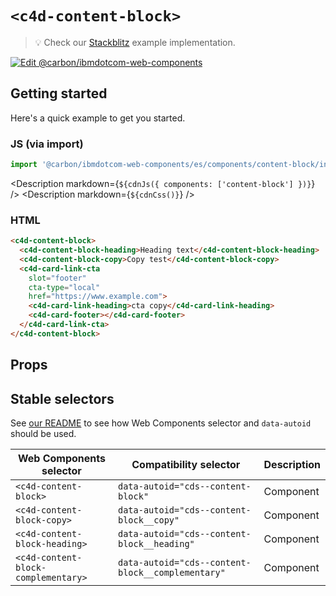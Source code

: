 
# `<c4d-content-block>`

> 💡 Check our
> [Stackblitz](https://stackblitz.com/github/carbon-design-system/carbon-for-ibm-dotcom/tree/main/packages/web-components/examples/stackblitz/components/content-block)
> example implementation.

[![Edit @carbon/ibmdotcom-web-components](https://developer.stackblitz.com/img/open_in_stackblitz.svg)](https://stackblitz.com/github/carbon-design-system/carbon-for-ibm-dotcom/tree/main/packages/web-components/examples/codesandbox/components/content-block)

## Getting started

Here's a quick example to get you started.

### JS (via import)

```javascript
import '@carbon/ibmdotcom-web-components/es/components/content-block/index.js';
```

<Description markdown={`${cdnJs({ components: ['content-block'] })}`} />
<Description markdown={`${cdnCss()}`} />

### HTML

```html
<c4d-content-block>
  <c4d-content-block-heading>Heading text</c4d-content-block-heading>
  <c4d-content-block-copy>Copy test</c4d-content-block-copy>
  <c4d-card-link-cta
    slot="footer"
    cta-type="local"
    href="https://www.example.com">
    <c4d-card-link-heading>cta copy</c4d-card-link-heading>
    <c4d-card-footer></c4d-card-footer>
  </c4d-card-link-cta>
</c4d-content-block>
```

## Props

<Props of="cds-content-block" />
<Description markdown={markdownContents} />

## Stable selectors

See
[our README](https://github.com/carbon-design-system/carbon-for-ibm-dotcom/tree/main/packages/web-components#stable-selectors-for-analytics-and-integratione2e-testing-in-web-components)
to see how Web Components selector and `data-autoid` should be used.

| Web Components selector             | Compatibility selector                            | Description |
| ----------------------------------- | ------------------------------------------------- | ----------- |
| `<c4d-content-block>`               | `data-autoid="cds--content-block"`                | Component   |
| `<c4d-content-block-copy>`          | `data-autoid="cds--content-block__copy"`          | Component   |
| `<c4d-content-block-heading>`       | `data-autoid="cds--content-block__heading"`       | Component   |
| `<c4d-content-block-complementary>` | `data-autoid="cds--content-block__complementary"` | Component   |

<Description markdown={contributing} />
